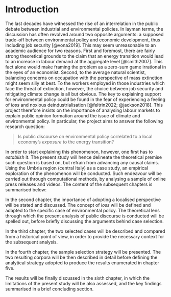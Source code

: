 # Introduction

The last decades have witnessed the rise of an interrelation in the public debate between industrial and environmental policies. In layman terms, the discussion has often revolved around two opposite arguments: a supposed trade-off between environmental policy and economic development, thus including job security [@vona2019]. This may seem unreasonable to an academic audience for two reasons. First and foremost, there are fairly strong theoretical grounds to the claim that an energy transition would lead to an increase in labour demand at the aggregate level [@smith2007]. This fact alone would make framing the problem as a zero-sum game irrational in the eyes of an economist. Second, to the average natural scientist, balancing concerns on occupation with the perspective of mass extinction might seem silly at best. To the workers employed in those industries which face the threat of extinction, however, the choice between job security and mitigating climate change is all but obvious. The key to explaining support for environmental policy could be found in the fear of experiencing a feeling of *loss* and noxious deindustrialisation [@feltrin2022; @jackson2018]. This project therefore insists on the importance of analysing labour markets to explain public opinion formation around the issue of climate and environmental policy. In particular, the project aims to answer the following research question:

> Is public discourse on environmental policy correlated to a local economy's *exposure* to the energy transition?

In order to start explaining this phenomenon, however, one first has to *establish* it. The present study will hence delineate the theoretical premise such question is based on, but refrain from advancing any causal claims. Using the Umbria region (central Italy) as a case study, an empirical exploration of the phenomenon will be conducted. Such endeavour will be carried out through computational methods, by analysing a sample of online press releases and videos. The content of the subsequent chapters is summarised below:

In the second chapter, the importance of adopting a localised perspective will be stated and discussed. The concept of *loss* will be defined and adapted to the specific case of environmental policy. The theoretical lens through which the present analysis of public discourse is conducted will be spelled out, before briefly discussing the arguments behind case selection.

In the third chapter, the two selected cases will be described and compared from a historical point of view, in order to provide the necessary context for the subsequent analysis.

In the fourth chapter, the sample selection strategy will be presented. The two resulting corpora will be then described in detail before defining the analytical strategy adopted to produce the results enumerated in chapter five.

The results will be finally discussed in the sixth chapter, in which the limitations of the present study will be also assessed, and the key findings summarised in a brief concluding section.
